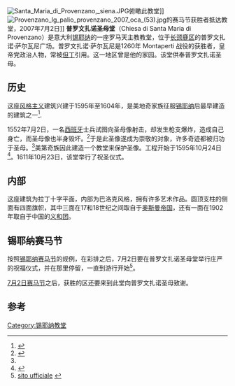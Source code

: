 {{Coord|43.320834|N|11.332557|E|type:landmark|display=title}}
{{Infobox religious building
|building_name   = 普罗文扎诺圣母堂
|image       = Siena,_basilica_di_provenzano,_esterno_01.jpg
|location       = [[锡耶纳|锡耶纳]]
|region        = 意大利[[托斯卡纳大区|托斯卡纳大区]]
}}
[[File:Santa_Maria_di_Provenzano,_siena.JPG|thumb]]俯瞰此教堂]][[Image:Provenzano_lg_palio_provenzano_2007_oca_(53).jpg|thumb]]的赛马节获胜者抵达教堂，2007年7月2日]]
'''普罗文扎诺圣母堂'''（Chiesa di Santa Maria di Provenzano）是意大利[[锡耶纳|锡耶纳]]的一座罗马天主教教堂，位于[[长颈鹿区|长颈鹿区]]的普罗文扎诺·萨尔瓦尼广场。普罗文扎诺·萨尔瓦尼是1260年 Montaperti 战役的获胜者，皇帝党政治人物，常被[[但丁|但丁]]引用。这一地区曾是他的家园。该堂供奉普罗文扎诺圣母。

== 历史 ==
这座[[风格主义|风格主义]]建筑兴建于1595年至1604年，是美地奇家族征服[[锡耶纳|锡耶纳]]后最早建造的建筑之一<ref name=touring>{{cite book|author=Touring club italiano|title=Toscana: Firenze, Arno e città d'arte|publisher=Touring Editore|year=2000|5=|id=ISBN 88-365-1865-6|page=a pag. 230.|url=http://books.google.it/books?id=F3fk-AXqk1oC|access-date=2012-03-07|archive-date=2014-03-08|archive-url=https://web.archive.org/web/20140308121828/http://books.google.it/books?id=F3fk-AXqk1oC|dead-url=no}}</ref>.

1552年7月2日，一名[[西班牙|西班牙]]士兵试图向圣母像射击，却发生枪支爆炸，造成自己身亡，而圣母像也半身毁坏。<ref name=porta>{{cite web|url=http://www.portasantandrea.com/i-santi-protettori/|title=Tratto dal sito portasantandrea.com|accessdate=2010-04-26|archive-date=2020-11-24|archive-url=https://web.archive.org/web/20201124180313/https://www.portasantandrea.com/i-santi-protettori/|dead-url=no}}</ref>于是此圣像遂成为崇敬的对象，许多奇迹都被归功于圣母。<ref name=porta />美第奇族因此建造一个教堂来保护圣像。工程开始于1595年10月24日<ref>{{cite web|url=http://www.cinienils.com/dyn/pag-stat-amb-caseh-contradagiraffa.php|title=Progetto di illuminazione della cripta della Basilica di Provenzano|accessdate=2010-04-26|deadurl=yes|archiveurl=https://web.archive.org/web/20090223044001/http://www.cinienils.com/dyn/pag-stat-amb-caseh-contradagiraffa.php|archivedate=2009-02-23}}</ref>。1611年10月23日，该堂举行了祝圣仪式。

==内部==
这座建筑为拉丁十字平面，内部为巴洛克风格，拥有许多艺术作品。圆顶支柱的侧面有四面旗帜，其中三面在17和18世纪之间取自于[[奥斯曼帝国|奥斯曼帝国]]，还有一面在1902年取自于中国的[[义和团|义和团]]。

== 锡耶纳赛马节 ==
按照[[锡耶纳赛马节|锡耶纳赛马节]]的规例，在彩排之后，7月2日要在普罗文扎诺圣母堂举行庄严的祝福仪式，并在那里停留，一直到游行开始<ref> [http://palio.comune.siena.it/main.asp?id=3476 sito ufficiale] {{webarchive|url=https://web.archive.org/web/20110714090728/http://palio.comune.siena.it/main.asp?id=3476 |date=2011-07-14 }}</ref>。

[[锡耶纳赛马节|7月2日赛马节]]之后，获胜的区还要来到此堂向普罗文扎诺圣母致谢。

== 参考 ==
<references/>

[[Category:锡耶纳教堂|Category:锡耶纳教堂]]